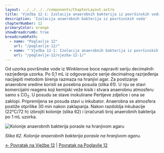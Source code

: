 ```yaml
---
layout: ../../../../components/ChapterLayout.astro
title: 'Vježba 12-1: Izolacija anaerobnih bakterija iz površinskih voda'
description: 'Izolacija anaerobnih bakterija iz površinskih voda'
chapterNumber: 12
primaryColor: orange
showBreadcrumb: true
breadcrumbPath:
  - name: "Poglavlje 12"
    url: "/poglavlje-12/"
  - name: "'Vježba 12-1: Izolacija anaerobnih bakterija iz površinskih voda'"
    url: "/poglavlje-12/vjezba-12-1/"
---
```



Od uzorka površinske vode iz Winklerove boce napraviti seriju decimalnih razrjeđenja uzorka. Po 0,1 mL iz odgovarajuće serije decimalnog razrjeđenja nacijepiti metodom širenja razmaza na hranjivi agar. Za postizanje anaerobne sredine koristi se posebna posuda (slika 61). U nju se stavi komercijalni reagens koji kemijski veže kisik i stvara anaerobnu atmosferu samo s CO<sub>2</sub>. U posudu se stave inokulirane Pertijeve zdjelice i ona se zaklopi. Pripremljena se posuda stavi u inkubator. Anaerobna se atmosfera postiže otprilike 30 min nakon zaklapanja. Nakon razdoblja inkubacije (22°C/72 h) izbrojiti kolonije (slika 62) i izračunati broj anaerobnih bakterija po 1 mL uzorka.

![Kolonije anaerobnih bakterija porasle na hranjivom agaru](/images/slika62.jpg)

*Slika 62. Kolonije anaerobnih bakterija porasle na hranjivom agaru.*

[← Povratak na Vježbe 12](../vjezba-12) | [Povratak na Poglavlje 12](/poglavlje-12/)




